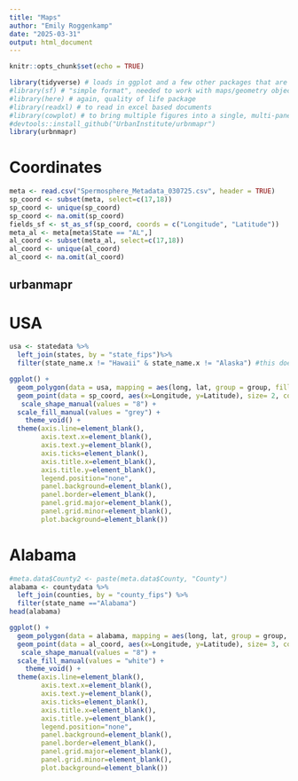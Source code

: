 ```yaml
---
title: "Maps"
author: "Emily Roggenkamp"
date: "2025-03-31"
output: html_document
---
```


```r
knitr::opts_chunk$set(echo = TRUE)
```

```r
library(tidyverse) # loads in ggplot and a few other packages that are very useful for wrangling code/making figures
#library(sf) # "simple format", needed to work with maps/geometry objects
#library(here) # again, quality of life package
#library(readxl) # to read in excel based documents
#library(cowplot) # to bring multiple figures into a single, multi-pane, figure
#devtools::install_github("UrbanInstitute/urbnmapr")
library(urbnmapr)
```
# Coordinates
```r
meta <- read.csv("Spermosphere_Metadata_030725.csv", header = TRUE)
sp_coord <- subset(meta, select=c(17,18))
sp_coord <- unique(sp_coord)
sp_coord <- na.omit(sp_coord)
fields_sf <- st_as_sf(sp_coord, coords = c("Longitude", "Latitude"))
meta_al <- meta[meta$State == "AL",]
al_coord <- subset(meta_al, select=c(17,18))
al_coord <- unique(al_coord)
al_coord <- na.omit(al_coord)
```

## urbanmapr

# USA
```r
usa <- statedata %>% 
  left_join(states, by = "state_fips")%>% 
  filter(state_name.x != "Hawaii" & state_name.x != "Alaska") #this doesn't make sense to me?

```

```r
ggplot() +
  geom_polygon(data = usa, mapping = aes(long, lat, group = group, fill = "grey"), color = "white", size = .25) +
  geom_point(data = sp_coord, aes(x=Longitude, y=Latitude), size= 2, color = "blue", position=position_jitter(h=0.02, w=0.03)) +
   scale_shape_manual(values = "8") +
  scale_fill_manual(values = "grey") +
    theme_void() +
  theme(axis.line=element_blank(),
        axis.text.x=element_blank(),
        axis.text.y=element_blank(),
        axis.ticks=element_blank(),
        axis.title.x=element_blank(),
        axis.title.y=element_blank(),
        legend.position="none",
        panel.background=element_blank(),
        panel.border=element_blank(),
        panel.grid.major=element_blank(),
        panel.grid.minor=element_blank(),
        plot.background=element_blank())
```


# Alabama
```r
#meta.data$County2 <- paste(meta.data$County, "County") 
alabama <- countydata %>% 
  left_join(counties, by = "county_fips") %>% 
  filter(state_name =="Alabama") 
head(alabama)
```



```r
ggplot() +
  geom_polygon(data = alabama, mapping = aes(long, lat, group = group, fill = ""), color = "black", size = .25) +
  geom_point(data = al_coord, aes(x=Longitude, y=Latitude), size= 3, color = "blue", position=position_jitter(h=0.02, w=0.03)) +
   scale_shape_manual(values = "8") +
  scale_fill_manual(values = "white") +
    theme_void() +
  theme(axis.line=element_blank(),
        axis.text.x=element_blank(),
        axis.text.y=element_blank(),
        axis.ticks=element_blank(),
        axis.title.x=element_blank(),
        axis.title.y=element_blank(),
        legend.position="none",
        panel.background=element_blank(),
        panel.border=element_blank(),
        panel.grid.major=element_blank(),
        panel.grid.minor=element_blank(),
        plot.background=element_blank())
```
